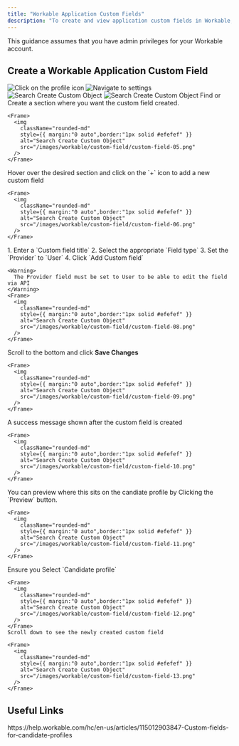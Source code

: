 ```yaml
---
title: "Workable Application Custom Fields"
description: "To create and view application custom fields in Workable, follow these steps"
---
```



<Warning>
  This guidance assumes that you have admin privileges for your Workable account.
</Warning>

## Create a Workable Application Custom Field

<Steps>
  <Step title="Click on your profile icon">
    <Frame>
      <img
        className="rounded-md"
        style={{ margin:"0 auto",border:"1px solid #efefef" }}
        alt="Click on the profile icon"
        src="/images/workable/custom-field/custom-field-01.png"
      />
    </Frame>
  </Step>
  <Step title="Navigate to Settings">
    <Frame>
      <img
        className="rounded-md"
        style={{ margin:"0 auto",border:"1px solid #efefef" }}
        alt="Navigate to settings"
        src="/images/workable/custom-field/custom-field-02.png"
      />
    </Frame>
  </Step>
  <Step title="Click on Workflow">
    <Frame>
      <img
        className="rounded-md"
        style={{ margin:"0 auto",border:"1px solid #efefef" }}
        alt="Search Create Custom Object"
        src="/images/workable/custom-field/custom-field-03.png"
      />
    </Frame>
  </Step>
  <Step title="Scroll to the Candidate Custom Fields section">
    <Frame>
      <img
        className="rounded-md"
        style={{ margin:"0 auto",border:"1px solid #efefef" }}
        alt="Search Create Custom Object"
        src="/images/workable/custom-field/custom-field-04.png"
      />
    </Frame>
  </Step>
  <Step title="Fields sections">
    Find or Create a section where you want the custom field created.

    <Frame>
      <img
        className="rounded-md"
        style={{ margin:"0 auto",border:"1px solid #efefef" }}
        alt="Search Create Custom Object"
        src="/images/workable/custom-field/custom-field-05.png"
      />
    </Frame>
  </Step>
  <Step title="Add a new Custom Field">
    Hover over the desired section and click on the `+` icon to add a new custom field

    <Frame>
      <img
        className="rounded-md"
        style={{ margin:"0 auto",border:"1px solid #efefef" }}
        alt="Search Create Custom Object"
        src="/images/workable/custom-field/custom-field-06.png"
      />
    </Frame>
  </Step>
  <Step title="Custom field form">
    1. Enter a `Custom field title`
    2. Select the appropriate  `Field type` 
    3. Set the `Provider` to `User` 
    4. Click `Add Custom field`

    <Warning>
      The Provider field must be set to User to be able to edit the field via API
    </Warning>
    <Frame>
      <img
        className="rounded-md"
        style={{ margin:"0 auto",border:"1px solid #efefef" }}
        alt="Search Create Custom Object"
        src="/images/workable/custom-field/custom-field-08.png"
      />
    </Frame>
  </Step>
  <Step title="Save the changes">
    Scroll to the bottom and click <b>Save Changes</b>

    <Frame>
      <img
        className="rounded-md"
        style={{ margin:"0 auto",border:"1px solid #efefef" }}
        alt="Search Create Custom Object"
        src="/images/workable/custom-field/custom-field-09.png"
      />
    </Frame>
  </Step>
  <Step title="Created custom field">
    A success message shown after the custom field is created

    <Frame>
      <img
        className="rounded-md"
        style={{ margin:"0 auto",border:"1px solid #efefef" }}
        alt="Search Create Custom Object"
        src="/images/workable/custom-field/custom-field-10.png"
      />
    </Frame>
  </Step>
  <Step title="Application form preview">
    You can preview where this sits on the candiate profile by Clicking the `Preview` button.

    <Frame>
      <img
        className="rounded-md"
        style={{ margin:"0 auto",border:"1px solid #efefef" }}
        alt="Search Create Custom Object"
        src="/images/workable/custom-field/custom-field-11.png"
      />
    </Frame>
  </Step>
  <Step title="Preview candidate custom fields">
    Ensure you Select `Candidate profile` 

    <Frame>
      <img
        className="rounded-md"
        style={{ margin:"0 auto",border:"1px solid #efefef" }}
        alt="Search Create Custom Object"
        src="/images/workable/custom-field/custom-field-12.png"
      />
    </Frame>
    Scroll down to see the newly created custom field

    <Frame>
      <img
        className="rounded-md"
        style={{ margin:"0 auto",border:"1px solid #efefef" }}
        alt="Search Create Custom Object"
        src="/images/workable/custom-field/custom-field-13.png"
      />
    </Frame>
  </Step>
</Steps>

<IntegrationFooter />

## Useful Links

<Card title="API Reference" icon="link" href="https://help.workable.com/hc/en-us/articles/115012903847-Custom-fields-for-candidate-profiles">
  https://help.workable.com/hc/en-us/articles/115012903847-Custom-fields-for-candidate-profiles
</Card>